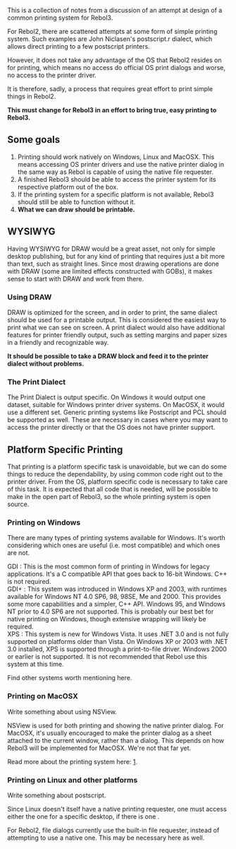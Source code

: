 This is a collection of notes from a discussion of an attempt at design of a common printing system for Rebol3.

For Rebol2, there are scattered attempts at some form of simple printing system. Such examples are John Niclasen's postscript.r dialect, which allows direct printing to a few postscript printers.

However, it does not take any advantage of the OS that Rebol2 resides on for printing, which means no access do official OS print dialogs and worse, no access to the printer driver.

It is therefore, sadly, a process that requires great effort to print simple things in Rebol2.

'''This must change for Rebol3 in an effort to bring true, easy printing to Rebol3.'''

==Some goals==

#Printing should work natively on Windows, Linux and MacOSX. This means accessing OS printer drivers and use the native printer dialog in the same way as Rebol is capable of using the native file requester.
#A finished Rebol3 should be able to access the printer system for its respective platform out of the box.
#If the printing system for a specific platform is not available, Rebol3 should still be able to function without it.
#'''What we can draw should be printable.'''

==WYSIWYG==

Having WYSIWYG for DRAW would be a great asset, not only for simple desktop publishing, but for any kind of printing that requires just a bit more than text, such as straight lines. Since most drawing operations are done with DRAW (some are limited effects constructed with GOBs), it makes sense to start with DRAW and work from there.

===Using DRAW===

DRAW is optimized for the screen, and in order to print, the same dialect should be used for a printable output. This is considered the easiest way to print what we can see on screen. A print dialect would also have additional features for printer friendly output, such as setting margins and paper sizes in a friendly and recognizable way.

'''It should be possible to take a DRAW block and feed it to the printer dialect without problems.'''

===The Print Dialect===

The Print Dialect is output specific. On Windows it would output one dataset, suitable for Windows printer driver systems. On MacOSX, it would use a different set. Generic printing systems like Postscript and PCL should be supported as well. These are necessary in cases where you may want to access the printer directly or that the OS does not have printer support.

==Platform Specific Printing==

That printing is a platform specific task is unavoidable, but we can do some things to reduce the dependability, by using common code right out to the printer driver. From the OS, platform specific code is necessary to take care of this task. It is expected that all code that is needed, will be possible to make in the open part of Rebol3, so the whole printing system is open source.

===Printing on Windows===

There are many types of printing systems available for Windows. It's worth considering which ones are useful (i.e. most compatible) and which ones are not.

;GDI : This is the most common form of printing in Windows for legacy applications. It's a C compatible  API that goes back to 16-bit Windows. C++ is not required.
;GDI+ : This system was introduced in Windows XP and 2003, with runtimes available for Windows NT 4.0 SP6, 98, 98SE, Me and 2000. This provides some more capabilities and a simpler, C++ API. Windows 95, and Windows NT prior to 4.0 SP6 are not supported. This is probably our best bet for native printing on Windows, though extensive wrapping will likely be required.
;XPS : This system is new for Windows Vista. It uses .NET 3.0 and is not fully supported on platforms older than Vista. On Windows XP or 2003 with .NET 3.0 installed, XPS is supported through a print-to-file driver. Windows 2000 or earlier is not supported. It is not recommended that Rebol use this system at this time.

Find other systems worth mentioning here.

===Printing on MacOSX===

Write something about using NSView.

NSView is used for both printing and showing the native printer dialog. For MacOSX, it's usually encouraged to make the printer dialog as a sheet attached to the current window, rather than a dialog. This depends on how Rebol3 will be implemented for MacOSX. We're not that far yet.

Read more about the printing system here: [http://developer.apple.com/documentation/Printing/Conceptual/About_MacOSX_Printing/index.html#//apple_ref/doc/uid/20001017].

===Printing on Linux and other platforms===

Write something about postscript.

Since Linux doesn't itself have a native printing requester, one must access either the one for a specific desktop, if there is one .

For Rebol2, file dialogs currently use the built-in file requester, instead of attempting to use a native one. This may be necessary here as well.